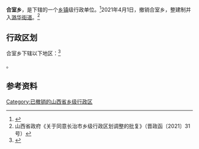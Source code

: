 {{中国乡级行政区|14/04/81/200/000}}

'''合室乡'''，是{{PRC admin/fullname|14/04/81/200/000|3}}下辖的一个[[乡镇|乡镇]]级行政单位。<ref>{{PRC admin/ref sgc|{{PRC admin/parent|14/04/81/200/000}}}}</ref>2021年4月1日，撤销合室乡，整建制并入[[潞华街道|潞华街道]]。<ref>山西省政府《关于同意长治市乡级行政区划调整的批复》（晋政函〔2021〕31号）</ref>

== 行政区划 ==

合室乡下辖以下地区：<ref>{{PRC admin/ref sgc|14/04/81/200/000}}</ref>

{{PRC admin/children|14/04/81/200/000}}。

== 参考资料 ==

{{reflist}}

{{PRC admin/navcat|14/04/81/200/000}}

[[Category:已撤销的山西省乡级行政区|Category:已撤销的山西省乡级行政区]]